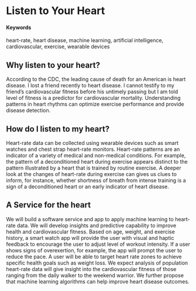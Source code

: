 # Listen to Your Heart {#Heart-Rhythm}

#### Keywords

heart-rate, heart disease, machine learning, artificial intelligence, cardiovascular, exercise, wearable devices

## Why listen to your heart?

According to the CDC, the leading cause of death for an American is heart disease. I lost a friend recently to heart disease. I cannot testify to my friend’s cardiovascular fitness before his untimely passing but I am told level of fitness is a predictor for cardiovascular mortality. Understanding patterns in heart rhythms can optimize exercise performance and provide disease detection.

## How do I listen to my heart?

Heart-rate data can be collected using wearable devices such as smart watches and chest strap heart-rate monitors. Heart-rate patterns are an indicator of a variety of medical and non-medical conditions. For example, the pattern of a deconditioned heart during exercise appears distinct to the pattern illustrated by a heart that is trained by routine exercise. A deeper look at the changes of heart-rate during exercise can gives us clues to inform, for instance, whether shortness of breath from intense training is a sign of a deconditioned heart or an early indicator of heart disease.

## A Service for the heart

We will build a software service and app to apply machine learning to heart-rate data. We will develop insights and predictive capability to improve health and cardiovascular fitness. Based on age, weight, and exercise history, a smart watch app will provide the user with visual and haptic feedback to encourage the user to adjust level of workout intensity. If a user shows signs of overexertion, for example, the app will prompt the user to reduce the pace. A user will be able to target heart rate zones to achieve specific health goals such as weight loss. We expect analysis of population heart-rate data will give insight into the cardiovascular fitness of those ranging from the daily walker to the weekend warrior. We further propose that machine learning algorithms can help improve heart disease outcomes.
